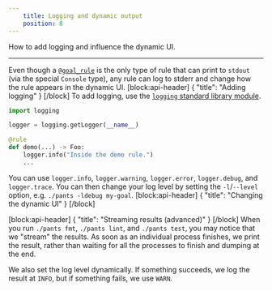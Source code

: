 ```yaml
---
    title: Logging and dynamic output
    position: 8
---
```


How to add logging and influence the dynamic UI.

---

Even though a [`@goal_rule`](doc:rules-api-goal-rules) is the only type of rule that can print to `stdout` (via the special `Console` type), any rule can log to stderr and change how the rule appears in the dynamic UI.
[block:api-header]
{
"title": "Adding logging"
}
[/block]
To add logging, use the [`logging` standard library module](https://docs.python.org/3/library/logging.html).

```python
import logging

logger = logging.getLogger(__name__)

@rule
def demo(...) -> Foo:
    logger.info("Inside the demo rule.")
    ...
```

You can use `logger.info`, `logger.warning`, `logger.error`, `logger.debug`, and `logger.trace`. You can then change your log level by setting the `-l`/`--level` option, e.g. `./pants -ldebug my-goal`.
[block:api-header]
{
"title": "Changing the dynamic UI"
}
[/block]

[block:api-header]
{
"title": "Streaming results (advanced)"
}
[/block]
When you run `./pants fmt`, `./pants lint`, and `./pants test`, you may notice that we "stream" the results. As soon as an individual process finishes, we print the result, rather than waiting for all the processes to finish and dumping at the end.

We also set the log level dynamically. If something succeeds, we log the result at `INFO`, but if something fails, we use `WARN`.
